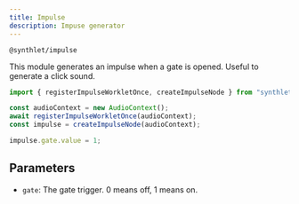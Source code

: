 ```yaml
---
title: Impulse
description: Impuse generator
---
```


`@synthlet/impulse`

This module generates an impulse when a gate is opened. Useful to generate a click sound.

```ts
import { registerImpulseWorkletOnce, createImpulseNode } from "synthlet";

const audioContext = new AudioContext();
await registerImpulseWorkletOnce(audioContext);
const impulse = createImpulseNode(audioContext);

impulse.gate.value = 1;
```

## Parameters

- `gate`: The gate trigger. 0 means off, 1 means on.
